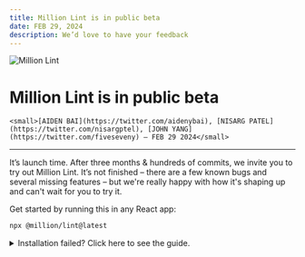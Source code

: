 ```yaml
---
title: Million Lint is in public beta
date: FEB 29, 2024
description: We’d love to have your feedback
---
```



<div className="flex flex-col items-center gap-4">

  <Image src="/lint/logo.png" alt="Million Lint" height={200} width={400} />

# Million Lint is in public beta


    <small>[AIDEN BAI](https://twitter.com/aidenybai), [NISARG PATEL](https://twitter.com/nisargptel), [JOHN YANG](https://twitter.com/fiveseveny) – FEB 29 2024</small>

</div>

---

It’s launch time. After three months & hundreds of commits, we invite you to try out Million Lint. It’s not finished – there are a few known bugs and several missing features – but we're really happy with how it's shaping up and can't wait for you to try it.

Get started by running this in any React app:

```sh
npx @million/lint@latest
```

<details>
  <summary>
    Installation failed? Click here to see the guide.
  </summary>

<Steps>

### Install NPM package

<Tabs items={['npm', 'pnpm', 'yarn', 'bun']} storageKey="selected-pkg-manager">
  {/* prettier-ignore */}
  <Tab>
  ```bash copy
  npm install @million/lint@latest
  ```
  </Tab>
  {/* prettier-ignore */}
  <Tab>
  ```bash copy
  pnpm install @million/lint@latest
  ```
  </Tab>
  {/* prettier-ignore */}
  <Tab>
  ```bash copy
  yarn add @million/lint@latest
  ```
  </Tab>
  {/* prettier-ignore */}
  <Tab>
  ```bash copy
  bun add @million/lint@latest
  ```
  </Tab>
</Tabs>

### Install the VSCode extension

Go to the [VSCode Marketplace](https://marketplace.visualstudio.com/items?itemName=million.million-lint) and install the extension.

### Add the compiler to your application

<Tabs items={['Next.js', 'Astro', 'Gatsby', 'Vite','Remix', 'Create React App', 'Webpack', 'Rollup']} storageKey="selected-bundler-compiler">
<Tab>
Million.js is supported within the `/app` ("use client" components only) and `/pages`

```js filename="next.config.mjs"
import MillionLint from "@million/lint";

/** @type {import('next').NextConfig} */
const nextConfig = {
  reactStrictMode: true,
};

export default MillionLint.next()(nextConfig);
```
</Tab>

<Tab>
```js filename="astro.config.mjs"
import { defineConfig } from "astro/config";
import MillionLint from "@million/lint";

export default defineConfig({
   vite: {
     plugins: [MillionLint.vite()],
   },
});
```
</Tab>

<Tab>
```js filename="gatsby-node.js"
const MillionLint = require("@million/lint");

exports.onCreateWebpackConfig = ({ actions }) => {
  actions.setWebpackConfig({
    plugins: [MillionLint.webpack()],
  });
};
```
</Tab>

<Tab>
```js filename="vite.config.js"
import MillionLint from "@million/lint";
import react from "@vitejs/plugin-react";
import { defineConfig } from "vite";

export default defineConfig({
  plugins: [MillionLint.vite(), react()],
});
```
</Tab>

<Tab>
```js filename="vite.config.js"
import { unstable_vitePlugin as remix } from "@remix-run/dev";
import MillionLint from "@million/lint";
import { defineConfig } from "vite";

export default defineConfig({
  plugins: [MillionLint.vite(), remix()],
});
```
</Tab>

<Tab>
  <Callout type="warning">
    If you are using a [Create React App (CRA)](https://create-react-app.dev/) Setup, you will need to [configure Craco](https://craco.js.org/docs/getting-started/) before proceeding.
  </Callout>

```js filename="craco.config.js"
const MillionLint = require("@million/lint");

module.exports = {
  plugins: [MillionLint.craco({ legacyHmr: true })],
};
```
</Tab>

<Tab>
```js filename="webpack.config.js"
const MillionLint = require("@million/lint");
module.exports = {
  plugins: [MillionLint.webpack()],
};
```
</Tab>

<Tab>
```js filename="rollup.config.js"
import MillionLint from "@million/lint";

export default {
  plugins: [MillionLint.rollup()],
};
```
</Tab>
</Tabs>

### Run your app!

</Steps>

</details>

Let us know if you have any [questions or feedback](https://million.dev/chat)!

## What is Million Lint?

Million Lint is a VSCode extension that helps make your React website fast.

Most developers try to use tools like React Devtools to find slow code. Unfortunately, most lack the knowledge to properly manage the complexity.

See the difference between React Devtools and Million Lint:

<Tabs items={['React Devtools', 'Million Lint']}>

<Tab>
_Feeling lost? Yeah, us too (+99% of all devs)_

![React Profiler Flamegraph](/lint/profiler.jpeg)


</Tab>

<Tab>
Get profile information within VSCode!

<video src="/lint/renders.mp4" controls autoPlay />


</Tab>

</Tabs>

Complicated tools means developers give up. You insert `console.log` everywhere in a frenzied attempt to figure out the issue. You find some promising leads, but nothing works. Eventually, the slow code never gets fixed, problems pile up, and the end users are hurt. Everyone is left frustrated.

With websites getting [slower every year](https://www.debugbear.com/blog/is-the-web-getting-slower), we risk [leaving behind the majority](https://infrequently.org/series/performance-inequality/) of the world, exacerbating the divide between the rich and poor. I personally do not want “You must have the latest MacBook” to ever be the world we live in.

The goal of Million Lint is to commoditize web performance.

## You vs. the universe

Existing instrumentation tools (Sentry, Datadog, etc.) show you the “entire universe” of data. This includes every: function call, network requests, user interactions, core web vitals, screenshots, memory… a dizzying amount of information to process.

As such, these tools have interfaces that are overwhelming and make it difficult to find what you need.

The same applies with React & Chrome Devtools. They’re terrible if you have no idea what you’re doing (most of us).

We realized that this is suboptimal – even anti-developer in many cases. Unless you are an expert, the current state of performance tooling is not well designed for most developers.

Our hypothesis: Don’t filter down the “whole universe,” start with the data you need (”an atom”) and build up from there.

We do this by designing instrumentation specifically for React apps.

## Compiler or runtime?

JavaScript compilers enable you to perform static analysis on source code. One advantage is you can provide better authoring experience or runtime performance.

In the context of performance, static analysis can be very powerful – you get access to the entire source code. This is why ESLint is so great – you can create a wide variety of rules and processes to get what you want.

The tradeoff is it’s very difficult to predict how slow an application will be without running it, making it impossible to implement Million Lint solely as a compiler.

Another approach is processing this data at runtime. The advantage here is you can directly run the app and get rendering information (via [React Fiber](https://blog.logrocket.com/deep-dive-react-fiber/)). Many of the complexity challenges with static analysis are instantly solved.

The tradeoff with runtime is you don’t have the original source (unless you use source maps, which are painful and slow). Which hook or prop caused this change? Which part of the component re-rendered?

## In search of a better way

We went back to the drawing board. We wanted to create something that didn’t hog build time or runtime, and simultaneously helped developers figure out performance problems fast. Over-reliance on either methodology and eating the downsides felt backwards.

Our answer to these questions is dynamic analysis – using both static analysis and runtime analysis where it makes sense.

## Dynamic analysis

The main idea about dynamic analysis is you can share and balance processing cost across compile and runtime, while inheriting the advantages of both.

The role of the compiler is to inject handlers:

<Tabs items={['Compiled', 'Raw source']}>
<Tab>
```jsx /Million.capture/
function App({ start }) {
  Million.capture({ start }); // ✨ inject

  const [count, setCount] = Million.capture(useState)(start); // ✨ inject

  useEffect(
    () => {
      console.log('double: ', count * 2);
    },
    Million.capture([count]), // ✨ inject
  );

  return (
    Million.capture(  // ✨ inject
      <Button onClick={() => setCount(count + 1)}>{count}</Button>,
    )
  );
}
```
</Tab>
<Tab>
```jsx
function App({ start }) {
  const [count, setCount] = useState(start);

  useEffect(() => {
    console.log('double: ', count * 2);
  }, [count]);

  return <Button onClick={() => setCount(count + 1)}>{count}</Button>;
}
```
</Tab>
</Tabs>

During runtime, they capture render, timing, and metadata as you interact with your web app. You get runtime profiling from running the app, and have access to the source code thanks to the compiler!

```jsx
//  psuedo code of collected data:
[
  {
    kind: 'state',
    count: 1,
    time: 0.1,
    changes: [{ prev: 0, next: 1 }],
  },
  // so on...
];
```

Additionally, the compiler can asynchronously collect bundle, network, and state manager information without build time overhead.

This allows us to show in-editor annotations, like:

<Tabs items={['Render information', 'Bundle sizes']}>

<Tab>

<video src="/lint/renders.mp4" controls autoPlay />

</Tab>

<Tab>

<video src="/lint/bundles.mp4" controls autoPlay />

</Tab>

</Tabs>

In addition, you can use **Lint++**, which feeds the collected information into a language model to discover optimization opportunities. So even if you don’t know what you’re doing – Million Lint will show you how!

[video of lint++]

## How good is it?

Measuring an "objective" improvement here is hard (it's supposed to help you find issues!). We haven't done any real benchmarking yet, but I played around with it on [an example app](https://github.com/3perf/react-workshop-ra).

Using Million Lint is very intuitive! This is me speeding up a notes editor app by 3x with Million Lint after ~20 or so minutes of work.

<video src="/lint/comparison.mp4" controls />

The types of performance suggestions from **Lint++** I saw:

- Unstable reference as prop optimization
- Memoizing expensive components
- Caching inline functions
- Suggesting virtualization
- Suggesting `use-context-selector` > useContext
- Moving context providers up the tree

This is just a preview of the capabilities! We’re hoping to expand to more than just rendering – try and let us know what to add!

## How will we make money from this?

We don’t yet. We raised enough capital from an amazing set of investors that actually care about developer tools.

We will make money selling software (that makes your software faster) for more than they cost to make and maintain.

Million Lint follows a freemium model. In-editor annotations will remain forever free (+ open source soon!). Linting will start with a 1 month free trial, and then $20/month after.

If we do succeed, we are one step closer to solving the current state of web performance. Our final goal with Million is to enable web apps to self optimize without the need of humans to intervene. We want to empower developers to ship features and fix bugs faster, without needing to think about performance.

## The road to 1.0

We have a lot of work to do. We’re starting by helping you fix rendering issues now (but we understand this is [not a problem](https://react.dev/blog/2024/02/15/react-labs-what-we-have-been-working-on-february-2024) for long), and moving on to handling application code of the React ecosystem: such as state managers, animations, bundle sizes, waterfalls, etc.

Most importantly though, [we need your feedback](https://million.dev/chat) to help us make the best possible web performance developer tool. Try it out, and let us know which pieces are missing.

Once we’re ready, we’ll open source for the benefit of the community.

## How can I help?

Try Million Lint out today! [Let us know your feedback!](https://million.dev/chat)

We are looking for talented frontend (dev tools) and pl/ml engineers to join us in the Bay Area.

We need to build tools that make it easy to deliver fast applications, regardless of the framework, platform, or the size of your engineering team.

At Million, we have a simple thesis for software performance – we can build tools that make *existing* tooling fast and easy to use. Developers should think only of shipping features and fixing bugs – not keeping their apps fast. We plan to start with React, then extend to the roader frontend, backend, and other platforms.

If you feel like you missed the beginning of Million.js, get in on this. The fun of the beginning is how much you get to shape 🔜 [My email](mailto:aiden@million.dev)

<br />

<div className="flex flex-col items-center gap-4">
  <Image src="/lint/team.png" alt="Million team" height={300} width={400} />
  <small>
  _The Million team + [Ivan Akulov](https://twitter.com/iamakulov) fixing React performance one step at a time. Join us!_
  </small>
</div>
